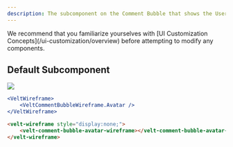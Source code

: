 ```yaml
---
description: The subcomponent on the Comment Bubble that shows the User avatar
---
```


<Note>
We recommend that you familiarize yourselves with [UI Customization Concepts](/ui-customization/overview) before attempting to modify any components.
</Note>


## Default Subcomponent

![](/images/customization/velt-comment-bubble-sub-2.png)

<RequestExample>

```jsx React / Next.js
<VeltWireframe>
    <VeltCommentBubbleWireframe.Avatar />
</VeltWireframe>
```


```HTML HTML
<velt-wireframe style="display:none;">
    <velt-comment-bubble-avatar-wireframe></velt-comment-bubble-avatar-wireframe>
</velt-wireframe>
```


</RequestExample>